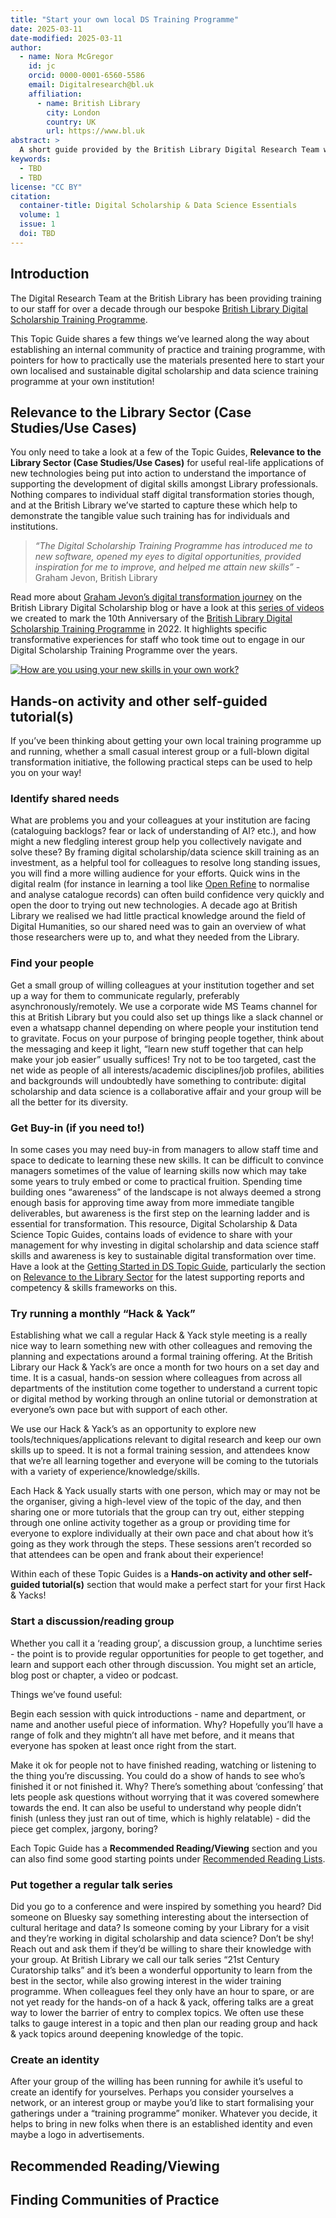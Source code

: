 ```yaml
---
title: "Start your own local DS Training Programme"
date: 2025-03-11
date-modified: 2025-03-11
author:
  - name: Nora McGregor
    id: jc
    orcid: 0000-0001-6560-5586
    email: Digitalresearch@bl.uk
    affiliation: 
      - name: British Library
        city: London
        country: UK
        url: https://www.bl.uk
abstract: > 
  A short guide provided by the British Library Digital Research Team with tips on how to set-up a local training programme. 
keywords:
  - TBD
  - TBD
license: "CC BY"
citation: 
  container-title: Digital Scholarship & Data Science Essentials
  volume: 1
  issue: 1
  doi: TBD
---
```


## Introduction 

The Digital Research Team at the British Library has been providing training to our staff for over a decade through our bespoke [British Library Digital Scholarship Training Programme](https://blogs.bl.uk/digital-scholarship/2024/04/recovered-pages-dstp.html). 

This Topic Guide shares a few things we've learned along the way about establishing an internal community of practice and training programme, with pointers for how to practically use the materials presented here to start your own localised and sustainable digital scholarship and data science training programme at your own institution! 

## Relevance to the Library Sector (Case Studies/Use Cases)  

You only need to take a look at a few of the Topic Guides, **Relevance to the Library Sector (Case Studies/Use Cases)** for useful real-life applications of new technologies being put into action to understand the importance of supporting the development of digital skills amongst Library professionals. Nothing compares to individual staff digital transformation stories though, and at the British Library we've started to capture these which help to demonstrate the tangible value such training has for individuals and institutions.

>_"The Digital Scholarship Training Programme has introduced me to new software, opened my eyes to digital opportunities, provided inspiration for me to improve, and helped me attain new skills"_ -Graham Jevon, British Library

Read more about [Graham Jevon's digital transformation journey](https://blogs.bl.uk/digital-scholarship/2024/05/recovered-pages-graham-jevon.html) on the British Library Digital Scholarship blog or have a look at this [series of videos](https://youtube.com/playlist?list=PLVRvouzCZmFdVQZn-pJvI_GXip_16sg_R&feature=shared) we created to mark the 10th Anniversary of the [British Library Digital Scholarship Training Programme](https://blogs.bl.uk/digital-scholarship/2024/04/recovered-pages-dstp.html) in 2022. It highlights specific transformative experiences for staff who took time out to engage in our Digital Scholarship Training Programme over the years.

[![How are you using your new skills in your own work?](https://github.com/libereurope/ds-essentials/blob/main/book/images/DSTP.png?raw=true)](https://www.youtube.com/embed/CrCP5rYai9M?si=A9kw93B_TvOoDFnV)

## Hands-on activity and other self-guided tutorial(s)

If you've been thinking about getting your own local training programme up and running, whether a small casual interest group or a full-blown digital transformation initiative, the following practical steps can be used to help you on your way!

### Identify shared needs
What are problems you and your colleagues at your institution are facing (cataloguing backlogs? fear or lack of understanding of AI? etc.), and how might a new fledgling interest group help you collectively navigate and solve these? By framing digital scholarship/data science skill training as an investment, as a helpful tool for colleagues to resolve long standing issues, you will find a more willing audience for your efforts. Quick wins in the digital realm (for instance in learning a tool like [Open Refine](https://openrefine.org/) to normalise and analyse catalogue records) can often build confidence very quickly and open the door to trying out new technologies. A decade ago at British Library we realised we had little practical knowledge around the field of Digital Humanities, so our shared need was to gain an overview of what those researchers were up to, and what they needed from the Library. 

### Find your people
Get a small group of willing colleagues at your institution together and set up a way for them to communicate regularly, preferably asynchronously/remotely. We use a corporate wide MS Teams channel for this at British Library but you could also set up things like a slack channel or even a whatsapp channel depending on where people your institution tend to gravitate. Focus on your purpose of bringing people together, think about the messaging and keep it light, "learn new stuff together that can help make your job easier" usually suffices! Try not to be too targeted, cast the net wide as people of all interests/academic disciplines/job profiles, abilities and backgrounds will undoubtedly have something to contribute: digital scholarship and data science is a collaborative affair and your group will be all the better for its diversity. 

### Get Buy-in (if you need to!)
In some cases you may need buy-in from managers to allow staff time and space to dedicate to learning these new skills. It can be difficult to convince managers sometimes of the value of learning skills now which may take some years to truly embed or come to practical fruition. Spending time building ones "awareness" of the landscape is not always deemed a strong enough basis for approving time away from more immediate tangible deliverables, but awareness is the first step on the learning ladder and is essential for transformation. This resource, Digital Scholarship & Data Science Topic Guides, contains loads of evidence to share with your management for why investing in digital scholarship and data science staff skills and awareness is key to sustainable digital transformation over time. Have a look at the [Getting Started in DS Topic Guide](https://libereurope.github.io/ds-essentials/gettingstarted.html), particularly the section on [Relevance to the Library Sector](https://libereurope.github.io/ds-essentials/gettingstarted.html#relevance-to-the-library-sector-case-studiesuse-cases) for the latest supporting reports and competency & skills frameworks on this.

### Try running a monthly "Hack & Yack"
Establishing what we call a regular Hack & Yack style meeting is a really nice way to learn something new with other colleagues and removing the planning and expectations around a formal training offering. At the British Library our Hack & Yack's are once a month for two hours on a set day and time. It is a casual, hands-on session where colleagues from across all departments of the institution come together to understand a current topic or digital method by working through an online tutorial or demonstration at everyone's own pace but with support of each other. 

We use our Hack & Yack's as an opportunity to explore new tools/techniques/applications relevant to digital research and keep our own skills up to speed. It is not a formal training session, and attendees know that we're all learning together and everyone will be coming to the tutorials with a variety of experience/knowledge/skills.  

Each Hack & Yack usually starts with one person, which may or may not be the organiser, giving a high-level view of the topic of the day, and then sharing one or more tutorials that the group can try out, either stepping through one online activity together as a group or providing time for everyone to explore individually at their own pace and chat about how it's going as they work through the steps. These sessions aren't recorded so that attendees can be open and frank about their experience!

Within each of these Topic Guides is a **Hands-on activity and other self-guided tutorial(s)** section that would make a perfect start for your first Hack & Yacks! 

### Start a discussion/reading group
Whether you call it a 'reading group', a discussion group, a lunchtime series - the point is to provide regular opportunities for people to get together, and learn and support each other through discussion. You might set an article, blog post or chapter, a video or podcast.

Things we've found useful:

Begin each session with quick introductions - name and department, or name and another useful piece of information. Why? Hopefully you'll have a range of folk and they mightn't all have met before, and it means that everyone has spoken at least once right from the start.

Make it ok for people not to have finished reading, watching or listening to the thing you're discussing. You could do a show of hands to see who's finished it or not finished it. Why? There's something about 'confessing' that lets people ask questions without worrying that it was covered somewhere towards the end. It can also be useful to understand why people didn't finish (unless they just ran out of time, which is highly relatable) - did the piece get complex, jargony, boring?

Each Topic Guide has a **Recommended Reading/Viewing** section and you can also find some good starting points under [Recommended Reading Lists](https://libereurope.github.io/ds-essentials/references.html).

### Put together a regular talk series

Did you go to a conference and were inspired by something you heard? Did someone on Bluesky say something interesting about the intersection of cultural heritage and data? Is someone coming by your Library for a visit and they're working in digital scholarship and data science? Don't be shy! Reach out and ask them if they'd be willing to share their knowledge with your group. At British Library we call our talk series "21st Century Curatorship talks" and it's been a wonderful opportunity to learn from the best in the sector, while also growing interest in the wider training programme. When colleagues feel they only have an hour to spare, or are not yet ready for the hands-on of a hack & yack, offering talks are a great way to lower the barrier of entry to complex topics. We often use these talks to gauge interest in a topic and then plan our reading group and hack & yack topics around deepening knowledge of the topic. 

### Create an identity
After your group of the willing has been running for awhile it's useful to create an identify for yourselves. Perhaps you consider yourselves a network, or an interest group or maybe you'd like to start formalising your gatherings under a "training programme" moniker. Whatever you decide, it helps to bring in new folks when there is an established identity and even maybe a logo in advertisements.


## Recommended Reading/Viewing  

## Finding Communities of Practice








